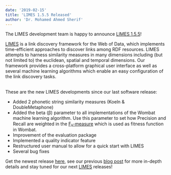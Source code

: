 ```yaml
---
date: '2019-02-15'
title: 'LIMES 1.5.5 Released'
author: 'Dr. Mohamed Ahmed Sherif'
---
```


The LIMES development team is happy to announce [LIMES 1.5.5](https://github.com/dice-group/LIMES/releases/tag/1.5.5)!

[LIMES](https://dice.cs.uni-paderborn.de/projects/active-projects/limes/) is a link discovery framework for the Web of Data, which implements time-efficient approaches to discover links among RDF resources. LIMES attempts to harness similarity measures in many dimensions including (but not limited to) the euclidean, spatial and temporal dimensions. Our framework provides a cross-platform graphical user interface as well as several machine learning algorithms which enable an easy configuration of the link discovery tasks.  
 

These are the new LIMES developments since our last software release:

- Added 2 phonetic string similarity measures (Koeln & DoubleMetaphone)
- Added the beta (β) parameter to all implementations of the Wombat machine learning algorithm. Use this parameter to set how Precision and Recall are weighted in the [Fᵦ-measure](https://en.wikipedia.org/wiki/F1_score) which is used as fitness function in Wombat.
- Improvement of the evaluation package
- Implemented a quality indicator feature
- Restructured user manual to allow for a quick start with LIMES
- Several bug fixes

  
Get the newest release [here](https://github.com/dice-group/LIMES/releases/tag/1.5.0), see our previous [blog post](http://dice.cs.uni-paderborn.de/news/news-single/news/limes-a-framework-for-link-discovery-on-the-semantic-web/?tx_news_pi1[controller]=News&tx_news_pi1[action]=detail&cHash=1c213afd802225e4a379bfb77bb33d01) for more in-depth details and stay tuned for our next [LIMES](https://dice.cs.uni-paderborn.de/projects/active-projects/limes/) releases!
